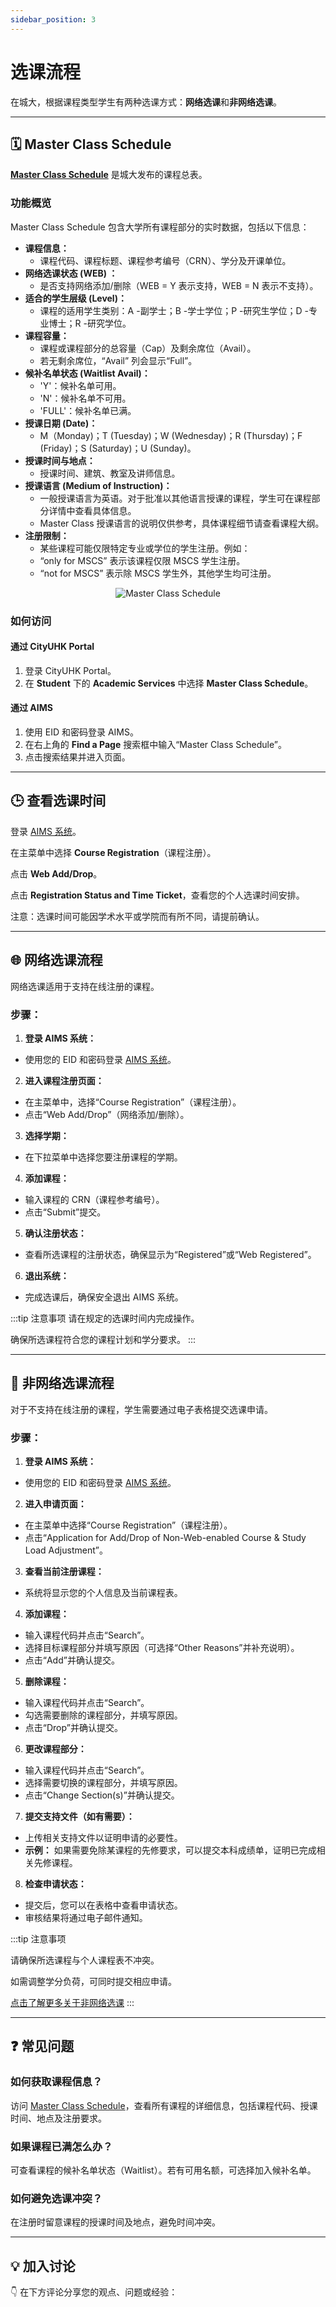 ```yaml
---
sidebar_position: 3
---
```



# 选课流程

在城大，根据课程类型学生有两种选课方式：**网络选课**和**非网络选课**。

---

## 🗓️ Master Class Schedule

[**Master Class Schedule**](https://www.cityu.edu.hk/portal/aims/sso/STUDENT_MASTER_CLASS_SCHEDULE) 是城大发布的课程总表。

### 功能概览
Master Class Schedule 包含大学所有课程部分的实时数据，包括以下信息：
- **课程信息：**
    - 课程代码、课程标题、课程参考编号（CRN）、学分及开课单位。
- **网络选课状态 (WEB) ：**
    - 是否支持网络添加/删除（WEB = Y 表示支持，WEB = N 表示不支持）。
- **适合的学生层级 (Level)：**
    - 课程的适用学生类别：A -副学士；B -学士学位；P -研究生学位；D -专业博士；R -研究学位。
- **课程容量：**
    - 课程或课程部分的总容量（Cap）及剩余席位（Avail）。
    - 若无剩余席位，“Avail” 列会显示“Full”。
- **候补名单状态 (Waitlist Avail)：**
    - 'Y'：候补名单可用。
    - 'N'：候补名单不可用。
    - 'FULL'：候补名单已满。
- **授课日期 (Date)：**
  - M（Monday)；T (Tuesday)；W (Wednesday)；R (Thursday)；F (Friday)；S (Saturday)；U (Sunday)。
- **授课时间与地点：**
    - 授课时间、建筑、教室及讲师信息。
- **授课语言 (Medium of Instruction)：**
    - 一般授课语言为英语。对于批准以其他语言授课的课程，学生可在课程部分详情中查看具体信息。
    - Master Class 授课语言的说明仅供参考，具体课程细节请查看课程大纲。
- **注册限制：**
    - 某些课程可能仅限特定专业或学位的学生注册。例如：
    - “only for MSCS” 表示该课程仅限 MSCS 学生注册。
    - “not for MSCS” 表示除 MSCS 学生外，其他学生均可注册。

<div align="center" className={styles.imageContainer}>
    <img
        className={styles.heroImage}
        src="/CityU/img/Master-Class-Schedule.png"
        alt="Master Class Schedule"
        style={{
            width: "100%"
        }}
    />
</div>

### 如何访问

#### **通过 CityUHK Portal**
1. 登录 CityUHK Portal。
2. 在 **Student** 下的 **Academic Services** 中选择 **Master Class Schedule**。

#### **通过 AIMS**
1. 使用 EID 和密码登录 AIMS。
2. 在右上角的 **Find a Page** 搜索框中输入“Master Class Schedule”。
3. 点击搜索结果并进入页面。

---

## 🕒 查看选课时间

登录 [AIMS 系统](https://banweb.cityu.edu.hk)。

在主菜单中选择 **Course Registration**（课程注册）。

点击 **Web Add/Drop**。

点击 **Registration Status and Time Ticket**，查看您的个人选课时间安排。

注意：选课时间可能因学术水平或学院而有所不同，请提前确认。

---

## 🌐 网络选课流程

网络选课适用于支持在线注册的课程。

### 步骤：

1. **登录 AIMS 系统：**
- 使用您的 EID 和密码登录 [AIMS 系统](https://banweb.cityu.edu.hk)。

2. **进入课程注册页面：**
- 在主菜单中，选择“Course Registration”（课程注册）。
- 点击“Web Add/Drop”（网络添加/删除）。

3. **选择学期：**
- 在下拉菜单中选择您要注册课程的学期。

4. **添加课程：**
- 输入课程的 CRN（课程参考编号）。
- 点击“Submit”提交。

5. **确认注册状态：**
- 查看所选课程的注册状态，确保显示为“Registered”或“Web Registered”。

6. **退出系统：**
- 完成选课后，确保安全退出 AIMS 系统。

:::tip 注意事项
请在规定的选课时间内完成操作。

确保所选课程符合您的课程计划和学分要求。
:::

---

## 📝 非网络选课流程

对于不支持在线注册的课程，学生需要通过电子表格提交选课申请。

### 步骤：

1. **登录 AIMS 系统：**
- 使用您的 EID 和密码登录 [AIMS 系统](https://banweb.cityu.edu.hk)。

2. **进入申请页面：**
- 在主菜单中选择“Course Registration”（课程注册）。
- 点击“Application for Add/Drop of Non-Web-enabled Course & Study Load Adjustment”。

3. **查看当前注册课程：**
- 系统将显示您的个人信息及当前课程表。

4. **添加课程：**
- 输入课程代码并点击“Search”。
- 选择目标课程部分并填写原因（可选择“Other Reasons”并补充说明）。
- 点击“Add”并确认提交。

5. **删除课程：**
- 输入课程代码并点击“Search”。
- 勾选需要删除的课程部分，并填写原因。
- 点击“Drop”并确认提交。

6. **更改课程部分：**
- 输入课程代码并点击“Search”。
- 选择需要切换的课程部分，并填写原因。
- 点击“Change Section(s)”并确认提交。

7. **提交支持文件（如有需要）：**
- 上传相关支持文件以证明申请的必要性。
 - **示例：** 如果需要免除某课程的先修要求，可以提交本科成绩单，证明已完成相关先修课程。
8. **检查申请状态：**
- 提交后，您可以在表格中查看申请状态。
- 审核结果将通过电子邮件通知。

:::tip 注意事项

请确保所选课程与个人课程表不冲突。

如需调整学分负荷，可同时提交相应申请。

[点击了解更多关于非网络选课](https://www.cityu.edu.hk/sgs/student/masters/coursereg/non-web)
:::



---

## ❓ 常见问题

### 如何获取课程信息？

访问 [Master Class Schedule](https://www.cityu.edu.hk/portal/aims/sso/STUDENT_MASTER_CLASS_SCHEDULE)，查看所有课程的详细信息，包括课程代码、授课时间、地点及注册要求。

### 如果课程已满怎么办？

可查看课程的候补名单状态（Waitlist）。若有可用名额，可选择加入候补名单。

### 如何避免选课冲突？

在注册时留意课程的授课时间及地点，避免时间冲突。

---

## **💡 加入讨论**

👇 在下方评论分享您的观点、问题或经验：
<Utterances />
